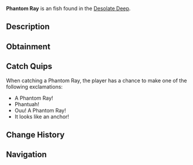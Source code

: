 {{FishInfobox
|image          = Phantom Ray.png
|rarity         = Uncommon
|sea            = First Sea
|location       = [[Desolate Deep]]
|sublocation    = 
|sources        = Coral Geode, Fishing Rod
|radar_location = 
|xp             = 60
|weather        = 
|time           = Night
|season         = Summer, Autumn
|bait           = Weird Algae
|base_weight    = 6
|base_value     = 140
|weight_range   = 2
|base_chance    = 1620
|base_resil     = 45
}}
'''Phantom Ray''' is an {{Rarity|Uncommon}} fish found in the [[Desolate Deep]].

== Description ==
{{Description|The Phantom Ray is a menacing yet beautiful species of ray, resembling the shape of an anchor with bioluminescent engravings throughout its body, as well as a translucent fin that they use to move around. They typically like to feed on microorganisms during the night, and spend most of the day sitting underneath ledges or large vegetation.|Bestiary Entry}}

== Obtainment ==
{{Description|Found in the Desolate Deep.|Bestiary Hint}}
{{Fish Availability|
Desolate Deep/Desolate Pocket
|top_rods      = 
Leviathan's Fang Rod\183045.19\174724.07;
Training Rod\182863.62\195018.81;
Trident Rod\179099.77\170222.73;
Free Spirit Rod\176484.62\167737.2;
Flimsy Rod\161300.35\249046.7;
Plastic Rod\109970.47\202480.58;
Krampus's Rod\125800.32\231614.01;
Magma Rod\119388.61\219809.26;
No-Life Rod\139785.76\132072.77;
Seraphic Rod\131613.75\133438.67;
Ethereal Prism Rod\131255.46\159503.65;
Astralhook Rod\130864.1\168087.61;
Challenger's Rod\130119.4\124500.71;
Rod Of The Forgotten Fang\128304.82\121098.99;
Blazebringer Rod\126178.91\120477.51;
Rod Of The Exalted One\122165.23\116881.99;
Depthseeker Rod\121121.25\112141.79;
Verdant Shear Rod\120950.77\114377.25;
Zeus Rod\120402.47\113723.33;
Rod Of The Depths\119551.03\113625.52;
Avalanche Rod\117821.95\109149.94;
Volcanic Rod\115394.67\108609.65;
Steady Rod\63079.99\59403.72
|recommended   = Training Rod
}}

== Catch Quips ==
When catching a Phantom Ray, the player has a chance to make one of the following exclamations:
* A Phantom Ray!
* Phantuah!
* Ouu! A Phantom Ray!
* It looks like an anchor!

== Change History ==
{{Change History|{{subst:Current Version}}}}

== Navigation ==
{{Fish Navbox|Desolate Deep}}